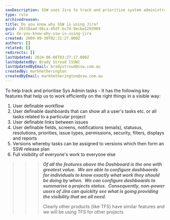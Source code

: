 ```yaml
---
seoDescription: SSW uses Jira to track and prioritize system administration tasks with customizable workflows, dashboards, and links for efficient task management.
type: rule
archivedreason:
title: Do you know why SSW is using Jira?
guid: 26318aad-6bca-45df-bc7d-9ecba1293909
uri: do-you-know-why-ssw-is-using-jira
created: 2009-09-30T02:31:27.000Z
authors: []
related: []
redirects: []
lastUpdated: 2024-06-08T03:27:17.000Z
lastUpdatedBy: Brady Stroud [SSW]
lastUpdatedByEmail: bradystroud@ssw.com.au
createdBy: markhetherington
createdByEmail: markhetherington@ssw.com.au
---
```


To help track and prioritise Sys Admin tasks - It has the following key features that help us to work efficiently on the right things in a visible way:
1. User definable workflow
2. User definable dashboards that can show all a user's tasks etc. or all tasks related to a particular project
3. User definable links between issues
4. User definable fields, screens, notifications (emails), statusus, resolutions, priorities, issue types, permissions, security, filters, displays and reports
5. Versions whereby tasks can be assigned to versions which then form an SSW release plan
6. Full visibility of everyone's work to everyone else

> > > **_Of all the features above the Dashboard is the one with greatest value.  We are able to configure dashbaords for individuals to know exactly what work they should be doing by when.  We can configure dashboards to summarise a projects status.  Consequently, non-power users of Jira can quicklty see what is going providing the visibility that we all need._**
> > >
> > > Clearly other products (like TFS) have similar features and we will be using TFS for other projects
